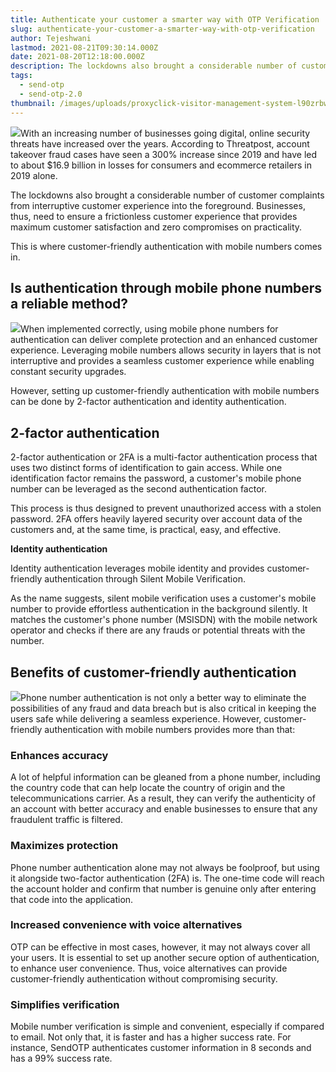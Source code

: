 ```yaml
---
title: Authenticate your customer a smarter way with OTP Verification
slug: authenticate-your-customer-a-smarter-way-with-otp-verification
author: Tejeshwani
lastmod: 2021-08-21T09:30:14.000Z
date: 2021-08-20T12:18:00.000Z
description: The lockdowns also brought a considerable number of customer complaints from interruptive customer experience into the foreground. Businesses, thus, need to ensure a frictionless customer experience that provides maximum customer satisfaction and zero compromises on practicality.
tags:
  - send-otp
  - send-otp-2.0
thumbnail: /images/uploads/proxyclick-visitor-management-system-l90zrbwvcoe-unsplash.jpg  
---
```


![](https://images-msg91.s3.ap-south-1.amazonaws.com/2021/08/image-2.png)With an increasing number of businesses going digital, online security threats have increased over the years. According to Threatpost, account takeover fraud cases have seen a 300% increase since 2019 and have led to about $16.9 billion in losses for consumers and ecommerce retailers in 2019 alone.

The lockdowns also brought a considerable number of customer complaints from interruptive customer experience into the foreground. Businesses, thus, need to ensure a frictionless customer experience that provides maximum customer satisfaction and zero compromises on practicality.

This is where customer-friendly authentication with mobile numbers comes in.  


**Is authentication through mobile phone numbers a reliable method?**
---------------------------------------------------------------------

![](https://images-msg91.s3.ap-south-1.amazonaws.com/2021/08/image.png)When implemented correctly, using mobile phone numbers for authentication can deliver complete protection and an enhanced customer experience. Leveraging mobile numbers allows security in layers that is not interruptive and provides a seamless customer experience while enabling constant security upgrades.

However, setting up customer-friendly authentication with mobile numbers can be done by 2-factor authentication and identity authentication.

**2-factor authentication**
---------------------------

2-factor authentication or 2FA is a multi-factor authentication process that uses two distinct forms of identification to gain access. While one identification factor remains the password, a customer's mobile phone number can be leveraged as the second authentication factor. 

This process is thus designed to prevent unauthorized access with a stolen password. 2FA offers heavily layered security over account data of the customers and, at the same time, is practical, easy, and effective.

**Identity authentication**

Identity authentication leverages mobile identity and provides customer-friendly authentication through Silent Mobile Verification.

As the name suggests, silent mobile verification uses a customer's mobile number to provide effortless authentication in the background silently. It matches the customer's phone number (MSISDN) with the mobile network operator and checks if there are any frauds or potential threats with the number.

**Benefits of customer-friendly authentication**
------------------------------------------------

![](https://images-msg91.s3.ap-south-1.amazonaws.com/2021/08/image-1.png)Phone number authentication is not only a better way to eliminate the possibilities of any fraud and data breach but is also critical in keeping the users safe while delivering a seamless experience. However, customer-friendly authentication with mobile numbers provides more than that:

### **Enhances accuracy**

A lot of helpful information can be gleaned from a phone number, including the country code that can help locate the country of origin and the telecommunications carrier. As a result, they can verify the authenticity of an account with better accuracy and enable businesses to ensure that any fraudulent traffic is filtered.

### **Maximizes protection**

Phone number authentication alone may not always be foolproof, but using it alongside two-factor authentication (2FA) is. The one-time code will reach the account holder and confirm that number is genuine only after entering that code into the application.

### **Increased convenience with voice alternatives**

OTP can be effective in most cases, however, it may not always cover all your users. It is essential to set up another secure option of authentication, to enhance user convenience. Thus, voice alternatives can provide customer-friendly authentication without compromising security.

### **Simplifies verification**

Mobile number verification is simple and convenient, especially if compared to email. Not only that, it is faster and has a higher success rate. For instance, SendOTP authenticates customer information in 8 seconds and has a 99% success rate.  
  
  


